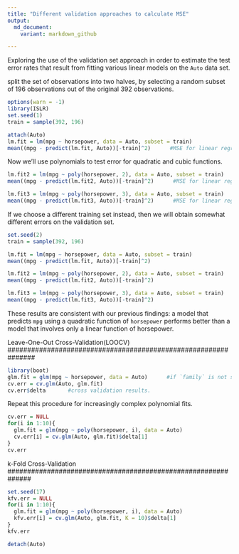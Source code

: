 ```yaml
---
title: "Different validation approaches to calculate MSE"
output: 
  md_document:
    variant: markdown_github

---
```


Exploring the use of the validation set approach in order to estimate the test error rates that result from fitting various linear models on the `Auto`
data set.

split the set of observations into two halves, by selecting a random subset of 196 observations out of the original 392 observations.

```r
options(warn = -1)
library(ISLR)
set.seed(1)
train = sample(392, 196)

```

```r

attach(Auto)
lm.fit = lm(mpg ~ horsepower, data = Auto, subset = train)
mean((mpg - predict(lm.fit, Auto))[-train]^2)      #MSE for linear regression fit
```

Now we'll use polynomials to test error for quadratic and cubic functions.

```r

lm.fit2 = lm(mpg ~ poly(horsepower, 2), data = Auto, subset = train)
mean((mpg - predict(lm.fit2, Auto))[-train]^2)      #MSE for linear regression fit

```
```r

lm.fit3 = lm(mpg ~ poly(horsepower, 3), data = Auto, subset = train)
mean((mpg - predict(lm.fit3, Auto))[-train]^2)      #MSE for linear regression fit
```

If we choose a different training set instead, then we will obtain somewhat different errors on the validation set.

```r
set.seed(2)
train = sample(392, 196)

lm.fit = lm(mpg ~ horsepower, data = Auto, subset = train)
mean((mpg - predict(lm.fit, Auto))[-train]^2)

lm.fit2 = lm(mpg ~ poly(horsepower, 2), data = Auto, subset = train)
mean((mpg - predict(lm.fit2, Auto))[-train]^2)

lm.fit3 = lm(mpg ~ poly(horsepower, 3), data = Auto, subset = train)
mean((mpg - predict(lm.fit3, Auto))[-train]^2)
```

These results are consistent with our previous findings: a model that predicts `mpg` using a quadratic function of `horsepower` performs better than
a model that involves only a linear function of horsepower.

###############################################################
Leave-One-Out Cross-Validation(LOOCV)
###############################################################
```r
library(boot)
glm.fit = glm(mpg ~ horsepower, data = Auto)      #if `family` is not supplied them glm will do linear regression.
cv.err = cv.glm(Auto, glm.fit)
cv.err$delta       #cross validation results.

```

Repeat this procedure for increasingly complex polynomial fits.

```r

cv.err = NULL
for(i in 1:10){
  glm.fit = glm(mpg ~ poly(horsepower, i), data = Auto)
  cv.err[i] = cv.glm(Auto, glm.fit)$delta[1]
}
cv.err

```

##############################################################
k-Fold Cross-Validation
##############################################################
```r
set.seed(17)
kfv.err = NULL
for(i in 1:10){
  glm.fit = glm(mpg ~ poly(horsepower, i), data = Auto)
  kfv.err[i] = cv.glm(Auto, glm.fit, K = 10)$delta[1]
}
kfv.err

```
```r
detach(Auto)
```

